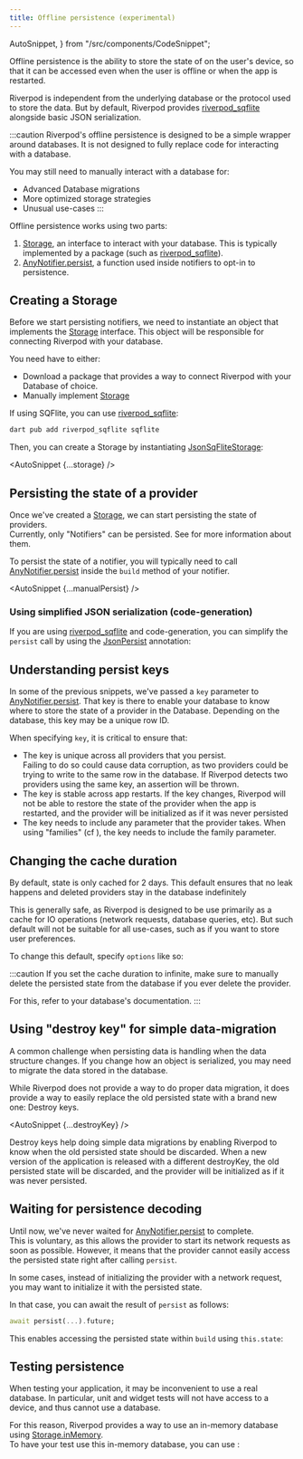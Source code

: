```yaml
---
title: Offline persistence (experimental)
---
```

  AutoSnippet,
} from "/src/components/CodeSnippet";

Offline persistence is the ability to store the state of <Link documentID="concepts2/providers" />
on the user's device, so that it can be accessed even when the user is offline or when the app is restarted.

Riverpod is independent from the underlying database or the protocol used to store the data.
But by default, Riverpod provides [riverpod_sqflite] alongside basic JSON serialization.

:::caution
Riverpod's offline persistence is designed to be a simple wrapper around
databases. It is not designed to fully replace code for interacting with a database.

You may still need to manually interact with a database for:
- Advanced Database migrations
- More optimized storage strategies
- Unusual use-cases
:::


Offline persistence works using two parts:
1. [Storage], an interface to interact with your database.
  This is typically implemented by a package (such as [riverpod_sqflite]).
1. [AnyNotifier.persist], a function used inside notifiers to opt-in to persistence.

## Creating a Storage

Before we start persisting notifiers, we need to instantiate an object that implements the
[Storage] interface. This object will be responsible for connecting Riverpod with your database.

You need have to either:
- Download a package that provides a way to connect Riverpod with your Database of choice.
- Manually implement [Storage]

If using SQFlite, you can use [riverpod_sqflite]:

```sh
dart pub add riverpod_sqflite sqflite
```

Then, you can create a Storage by instantiating [JsonSqFliteStorage]:

<AutoSnippet {...storage} />

## Persisting the state of a provider

Once we've created a [Storage], we can start persisting the state of providers.  
Currently, only "Notifiers" can be persisted. See <Link documentID="concepts2/providers" /> for more information about them.

To persist the state of a notifier, you will typically need to call [AnyNotifier.persist] inside the `build` method of your notifier.

<AutoSnippet {...manualPersist} />

### Using simplified JSON serialization (code-generation)

If you are using [riverpod_sqflite] and code-generation, you can simplify the `persist` call
by using the [JsonPersist] annotation:

<AutoSnippet raw={jsonPersist} />

## Understanding persist keys

In some of the previous snippets, we've passed a `key` parameter to [AnyNotifier.persist]. 
That key is there to enable your database to know where to store the state of a provider in the Database.
Depending on the database, this key may be a unique row ID.

When specifying `key`, it is critical to ensure that:
- The key is unique across all providers that you persist.  
  Failing to do so could cause data corruption, as two providers could be trying to write
  to the same row in the database. If Riverpod detects two providers using the same key, an assertion will be thrown.
- The key is stable across app restarts.
  If the key changes, Riverpod will not be able to restore the state of the provider
  when the app is restarted, and the provider will be initialized as if it was never persisted
- The key needs to include any parameter that the provider takes.
  When using "families" (cf <Link documentID="concepts2/family" />), the key needs to include the family parameter.


## Changing the cache duration

By default, state is only cached for 2 days. This default ensures that
no leak happens and deleted providers stay in the database indefinitely

This is generally safe, as Riverpod is designed to be use primarily
as a cache for IO operations (network requests, database queries, etc).
But such default will not be suitable for all use-cases, such as if
you want to store user preferences.

To change this default, specify `options` like so:

<AutoSnippet raw={customDuration} />

:::caution
If you set the cache duration to infinite, make sure to
manually delete the persisted state from the database if you ever delete the provider.

For this, refer to your database's documentation.
:::


## Using "destroy key" for simple data-migration

A common challenge when persisting data is handling when the data structure changes.
If you change how an object is serialized, you may need to migrate the data stored in the database.

While Riverpod does not provide a way to do proper data migration, it does provide a way to
easily replace the old persisted state with a brand new one: Destroy keys.

<AutoSnippet {...destroyKey} />

Destroy keys help doing simple data migrations by enabling Riverpod to know when
the old persisted state should be discarded. When a new version of the application
is released with a different destroyKey, the old persisted state will be discarded,
and the provider will be initialized as if it was never persisted.

## Waiting for persistence decoding

Until now, we've never waited for [AnyNotifier.persist] to complete.  
This is voluntary, as this allows the provider to start its network requests as soon as possible.
However, it means that the provider cannot easily access the persisted state
right after calling `persist`.

In some cases, instead of initializing the provider with a network request,
you may want to initialize it with the persisted state.

In that case, you can await the result of `persist` as follows:

```dart
await persist(...).future;
```

This enables accessing the persisted state within `build` using `this.state`:

<AutoSnippet raw={waitPersist} />

## Testing persistence

When testing your application, it may be inconvenient to use a real database.
In particular, unit and widget tests will not have access to a device,
and thus cannot use a database.

For this reason, Riverpod provides a way to use an in-memory database using [Storage.inMemory].  
To have your test use this in-memory database, you can use <Link documentID="concepts2/overrides" />:

<AutoSnippet raw={inMemoryTest} />

[riverpod_sqflite]: https://pub.dev/packages/riverpod_sqflite
[Storage]: https://pub.dev/documentation/hooks_riverpod/3.0.0-dev.17/experimental_persist/Storage-class.html
[AnyNotifier.persist]: https://pub.dev/documentation/hooks_riverpod/3.0.0-dev.17/experimental_persist/NotifierPersistX/persist.html
[JsonSqFliteStorage]: https://pub.dev/documentation/riverpod_sqflite/latest/riverpod_sqflite/JsonSqFliteStorage-class.html
[JsonPersist]: https://pub.dev/documentation/riverpod_annotation/3.0.0-dev.17/experimental_json_persist/JsonPersist-class.html
[Storage.inMemory]: https://pub.dev/documentation/hooks_riverpod/3.0.0-dev.17/experimental_persist/Storage/Storage.inMemory.html